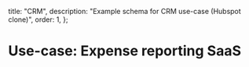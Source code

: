   title: "CRM",
  description: "Example schema for CRM use-case (Hubspot clone)",
  order: 1,
};

# Use-case: Expense reporting SaaS
